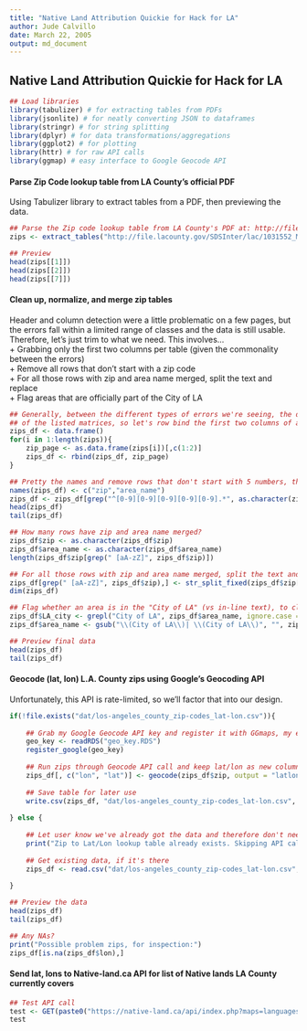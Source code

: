 ```yaml
---
title: "Native Land Attribution Quickie for Hack for LA"
author: Jude Calvillo
date: March 22, 2005
output: md_document
---
```


## Native Land Attribution Quickie for Hack for LA

```r
## Load libraries
library(tabulizer) # for extracting tables from PDFs
library(jsonlite) # for neatly converting JSON to dataframes
library(stringr) # for string splitting
library(dplyr) # for data transformations/aggregations
library(ggplot2) # for plotting
library(httr) # for raw API calls
library(ggmap) # easy interface to Google Geocode API
```

#### Parse Zip Code lookup table from LA County's official PDF  
Using Tabulizer library to extract tables from a PDF, then previewing the data.  
```r
## Parse the Zip code lookup table from LA County's PDF at: http://file.lacounty.gov/SDSInter/lac/1031552_MasterZipCodes.pdf
zips <- extract_tables("http://file.lacounty.gov/SDSInter/lac/1031552_MasterZipCodes.pdf")

## Preview
head(zips[[1]])
head(zips[[2]])
head(zips[[7]])
```

#### Clean up, normalize, and merge zip tables  
Header and column detection were a little problematic on a few pages, but the errors fall within a limited range of classes and the data is still usable. Therefore, let's just trim to what we need. This involves...    
+ Grabbing only the first two columns per table (given the commonality between the errors)  
+ Remove all rows that don't start with a zip code  
+ For all those rows with zip and area name merged, split the text and replace  
+ Flag areas that are officially part of the City of LA  
```r
## Generally, between the different types of errors we're seeing, the data we need is in the first 2 columns
## of the listed matrices, so let's row bind the first two columns of all the matrices
zips_df <- data.frame()
for(i in 1:length(zips)){
    zip_page <- as.data.frame(zips[i])[,c(1:2)]
    zips_df <- rbind(zips_df, zip_page)
}

## Pretty the names and remove rows that don't start with 5 numbers, then preview
names(zips_df) <- c("zip","area_name")
zips_df <- zips_df[grep("^[0-9][0-9][0-9][0-9][0-9].*", as.character(zips_df$zip)),]
head(zips_df)
tail(zips_df)

## How many rows have zip and area name merged?
zips_df$zip <- as.character(zips_df$zip)
zips_df$area_name <- as.character(zips_df$area_name)
length(zips_df$zip[grep(" [aA-zZ]", zips_df$zip)])

## For all those rows with zip and area name merged, split the text and replace
zips_df[grep(" [aA-zZ]", zips_df$zip),] <- str_split_fixed(zips_df$zip[grep(" [aA-zZ]", zips_df$zip)], " ", n = 2)
dim(zips_df)

## Flag whether an area is in the "City of LA" (vs in-line text), to clean and lean things out
zips_df$LA_city <- grepl("City of LA", zips_df$area_name, ignore.case = T)
zips_df$area_name <- gsub("\\(City of LA\\)| \\(City of LA\\)", "", zips_df$area_name, ignore.case = T)

## Preview final data
head(zips_df)
tail(zips_df)

```

#### Geocode (lat, lon) L.A. County zips using Google's Geocoding API  
Unfortunately, this API is rate-limited, so we'll factor that into our design.  
```r
if(!file.exists("dat/los-angeles_county_zip-codes_lat-lon.csv")){
  
    ## Grab my Google Geocode API key and register it with GGmaps, my easy interface to Google Maps family of APIs
    geo_key <- readRDS("geo_key.RDS")
    register_google(geo_key)
    
    ## Run zips through Geocode API call and keep lat/lon as new column values per zip
    zips_df[, c("lon", "lat")] <- geocode(zips_df$zip, output = "latlon")
    
    ## Save table for later use
    write.csv(zips_df, "dat/los-angeles_county_zip-codes_lat-lon.csv", row.names = F)
    
} else {
  
    ## Let user know we've already got the data and therefore don't need to call the API
    print("Zip to Lat/Lon lookup table already exists. Skipping API call, then previewing data...")
  
    ## Get existing data, if it's there
    zips_df <- read.csv("dat/los-angeles_county_zip-codes_lat-lon.csv", stringsAsFactors = F)
  
}

## Preview the data
head(zips_df)
tail(zips_df)

## Any NAs?
print("Possible problem zips, for inspection:")
zips_df[is.na(zips_df$lon),]


```

#### Send lat, lons to Native-land.ca API for list of Native lands LA County currently covers  
```r
## Test API call
test <- GET(paste0("https://native-land.ca/api/index.php?maps=languages,territories?positions=", zips_df$lat[1], ",", zips_df$lon[1]))
test            
```

